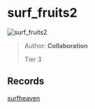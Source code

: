
# surf_fruits2

![surf_fruits2](https://raw.githubusercontent.com/Sayt123/SurfMapPics/Maps-and-bonuses/csgo/surf_fruits2.jpg)

> Author: **Collaboration**
>
> Tier 3

## Records

[surfheaven](https://surfheaven.eu/map/surf_fruits2)
